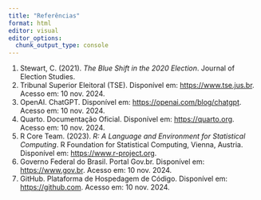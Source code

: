 ---
title: "Referências" 
format: html 
editor: visual 
editor_options:   
  chunk_output_type: console
---

1.  Stewart, C. (2021). *The Blue Shift in the 2020 Election*. Journal of Election Studies.
2.  Tribunal Superior Eleitoral (TSE). Disponível em: <https://www.tse.jus.br>. Acesso em: 10 nov. 2024.
3.  OpenAI. ChatGPT. Disponível em: <https://openai.com/blog/chatgpt>. Acesso em: 10 nov. 2024.
4.  Quarto. Documentação Oficial. Disponível em: <https://quarto.org>. Acesso em: 10 nov. 2024.
5.  R Core Team. (2023). *R: A Language and Environment for Statistical Computing*. R Foundation for Statistical Computing, Vienna, Austria. Disponível em: <https://www.r-project.org>.
6.  Governo Federal do Brasil. Portal Gov.br. Disponível em: <https://www.gov.br>. Acesso em: 10 nov. 2024.
7.  GitHub. Plataforma de Hospedagem de Código. Disponível em: <https://github.com>. Acesso em: 10 nov. 2024.
